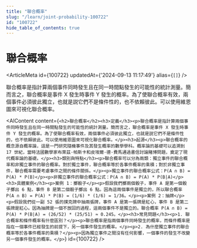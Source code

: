 ```yaml
---
title: "聯合概率"
slug: "/learn/joint-probability-100722"
id: "100722"
hide_table_of_contents: true
---
```



# 聯合概率

<ArticleMeta id={100722} updatedAt={'2024-09-13 11:17:49'} alias={`[]`} />
<div className='border-solid border-b border-t-0 my-4 border-[var(--ifm-color-gray-300)]' />

聯合概率是指計算兩個事件同時發生且在同一時間點發生的可能性的統計測量。簡而言之，聯合概率是事件 X 發生時事件 Y 發生的概率。為了使聯合概率有效，兩個事件必須彼此獨立，也就是説它們不是條件性的，也不依賴彼此。可以使用維恩圖來可視化聯合概率。

<AIContent content={`<h2>聯合概率</h2><h3>定義</h3><p>聯合概率是指計算兩個事件同時發生且在同一時間點發生的可能性的統計測量。簡而言之，聯合概率是事件 X 發生時事件 Y 發生的概率。為了使聯合概率有效，兩個事件必須彼此獨立，也就是説它們不是條件性的，也不依賴彼此。可以使用維恩圖來可視化聯合概率。</p><h3>起源</h3><p>聯合概率的概念源自概率論，這是一門研究隨機事件及其發生概率的數學學科。概率論的基礎可以追溯到 17 世紀，當時法國數學家布萊茲·帕斯卡和皮埃爾·德·費馬通過書信討論賭博問題，奠定了現代概率論的基礎。</p><h3>類別與特點</h3><p>聯合概率可以分為兩類：獨立事件的聯合概率和非獨立事件的聯合概率。對於獨立事件，聯合概率等於各事件概率的乘積；對於非獨立事件，聯合概率需要考慮事件之間的條件關係。</p><p>獨立事件的聯合概率公式：P(A ∩ B) = P(A) * P(B)</p><p>非獨立事件的聯合概率公式：P(A ∩ B) = P(A) * P(B|A)</p><h3>具體案例</h3><p>案例 1：擲骰子</p><p>假設我們擲兩個骰子，事件 A 是第一個骰子擲出 6 點，事件 B 是第二個骰子擲出 6 點。因為這兩個事件是獨立的，所以聯合概率 P(A ∩ B) = P(A) * P(B) = (1/6) * (1/6) = 1/36。</p><p>案例 2：抽牌</p><p>假設我們從一副 52 張的撲克牌中抽兩張牌，事件 A 是第一張牌是紅心，事件 B 是第二張牌是紅心。因為抽牌是一個不放回的過程，這兩個事件不是獨立的。聯合概率 P(A ∩ B) = P(A) * P(B|A) = (26/52) * (25/51) ≈ 0.245。</p><h3>常見問題</h3><p>1. 聯合概率和條件概率有什麼區別？</p><p>聯合概率是指兩個事件同時發生的概率，而條件概率是指在一個事件已經發生的前提下，另一個事件發生的概率。</p><p>2. 為什麼獨立事件的聯合概率等於各事件概率的乘積？</p><p>因為獨立事件之間沒有任何影響，一個事件的發生不改變另一個事件發生的概率。</p>`} id={100722} />
